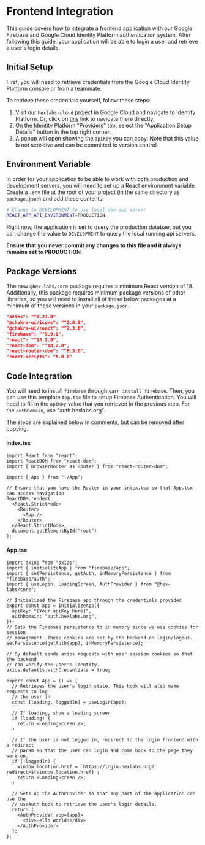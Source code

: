 <Meta title="Frontend Integration" />

# Frontend Integration

This guide covers how to integrate a frontend application with our Google Firebase
and Google Cloud Identity Platform authentication system. After following this guide,
your application will be able to login a user and retrieve a user's login details.

## Initial Setup

First, you will need to retrieve credentials from the Google Cloud Identity
Platform console or from a teammate.

To retrieve these credentials yourself, follow these steps:

1. Visit our `hexlabs-cloud` project in Google Cloud and navigate to Identity Platform.
   Or, click on [this](https://console.cloud.google.com/customer-identity/providers?authuser=1&project=hexlabs-cloud)
   link to navigate there directly.
2. On the Identity Platform "Providers" tab, select the "Application Setup Details"
   button in the top right corner.
3. A popup will open showing the `apiKey` you can copy. Note that this value is not sensitive
   and can be committed to version control.

## Environment Variable

In order for your application to be able to work with both production and development
servers, you will need to set up a React environment variable. Create a `.env` file at
the root of your project (in the same directory as `package.json`) and add these contents:

```bash
# Change to DEVELOPMENT to use local dev api server
REACT_APP_API_ENVIRONMENT=PRODUCTION
```

Right now, the application is set to query the production databae, but you can change the
value to `DEVELOPMENT` to query the local running api servers.

**Ensure that you never commit any changes to this file and it always remains set to PRODUCTION**

## Package Versions

The new `@hex-labs/core` package requires a minimum React version of 18. Additionally, this package
requires minimum package versions of other libraries, so you will need to install all of these
below packages at a minimum of these versions in your `package.json`.

```json
"axios": "^0.27.0"
"@chakra-ui/icons": "^2.0.9",
"@chakra-ui/react": "^2.3.0",
"firebase": "^9.9.0",
"react": "^18.2.0",
"react-dom": "^18.2.0",
"react-router-dom": "^6.3.0",
"react-scripts": "5.0.0"
```

## Code Integration

You will need to install `firebase` through `yarn install firebase`. Then,
you can use this template `App.tsx` file to setup Firebase Authentication. You will
need to fill in the `apiKey` value that you retrieved in the previous step. For the
`authDomain`, use "auth.hexlabs.org".

The steps are explained below in comments, but can be removed after copying.

#### index.tsx

```tsx
import React from "react";
import ReactDOM from "react-dom";
import { BrowserRouter as Router } from "react-router-dom";

import { App } from "./App";

// Ensure that you have the Router in your index.tsx so that App.tsx can access navigation
ReactDOM.render(
  <React.StrictMode>
    <Router>
      <App />
    </Router>
  </React.StrictMode>,
  document.getElementById("root")
);
```

#### App.tsx

```tsx
import axios from "axios";
import { initializeApp } from "firebase/app";
import { setPersistence, getAuth, inMemoryPersistence } from "firebase/auth";
import { useLogin, LoadingScreen, AuthProvider } from "@hex-labs/core";

// Initialized the Firebase app through the credentials provided
export const app = initializeApp({
  apiKey: "[Your apiKey here]",
  authDomain: "auth.hexlabs.org",
});
// Sets the Firebase persistence to in memory since we use cookies for session
// management. These cookies are set by the backend on login/logout.
setPersistence(getAuth(app), inMemoryPersistence);

// By default sends axios requests with user session cookies so that the backend
// can verify the user's identity.
axios.defaults.withCredentials = true;

export const App = () => {
  // Retrieves the user's login state. This hook will also make requests to log
  // the user in
  const [loading, loggedIn] = useLogin(app);

  // If loading, show a loading screen
  if (loading) {
    return <LoadingScreen />;
  }

  // If the user is not logged in, redirect to the login frontend with a redirect
  // param so that the user can login and come back to the page they were on.
  if (!loggedIn) {
    window.location.href = `https://login.hexlabs.org?redirect=${window.location.href}`;
    return <LoadingScreen />;
  }

  // Sets up the AuthProvider so that any part of the application can use the
  // useAuth hook to retrieve the user's login details.
  return (
    <AuthProvider app={app}>
      <div>Hello World!</div>
    </AuthProvider>
  );
};
```

